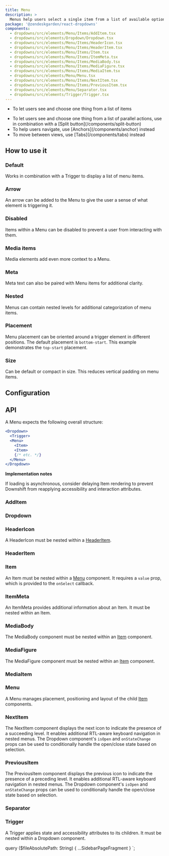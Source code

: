 ```yaml
---
title: Menu
description: >
  Menus help users select a single item from a list of available options.
package: '@zendeskgarden/react-dropdowns'
components:
  - dropdowns/src/elements/Menu/Items/AddItem.tsx
  - dropdowns/src/elements/Dropdown/Dropdown.tsx
  - dropdowns/src/elements/Menu/Items/HeaderIcon.tsx
  - dropdowns/src/elements/Menu/Items/HeaderItem.tsx
  - dropdowns/src/elements/Menu/Items/Item.tsx
  - dropdowns/src/elements/Menu/Items/ItemMeta.tsx
  - dropdowns/src/elements/Menu/Items/MediaBody.tsx
  - dropdowns/src/elements/Menu/Items/MediaFigure.tsx
  - dropdowns/src/elements/Menu/Items/MediaItem.tsx
  - dropdowns/src/elements/Menu/Menu.tsx
  - dropdowns/src/elements/Menu/Items/NextItem.tsx
  - dropdowns/src/elements/Menu/Items/PreviousItem.tsx
  - dropdowns/src/elements/Menu/Separator.tsx
  - dropdowns/src/elements/Trigger/Trigger.tsx
---
```


<Usage>
  <Use>
    <ul>
      <li>To let users see and choose one thing from a list of items</li>
    </ul>
  </Use>
  <Misuse>
    <ul>
      <li>
        <Markdown>
          To let users see and choose one thing from a list of parallel actions, use in combination
          with a [Split button](/components/split-button)
        </Markdown>
      </li>
      <li>
        <Markdown>To help users navigate, use [Anchors](/components/anchor) instead</Markdown>
      </li>
      <li>
        <Markdown>To move between views, use [Tabs](/components/tabs) instead</Markdown>
      </li>
    </ul>
  </Misuse>
</Usage>

## How to use it

### Default

Works in combination with a Trigger to display a list of menu items.


<CodeExample code={MenuDefaultCode}>
  <MenuDefault />
</CodeExample>

### Arrow

An arrow can be added to the Menu to give the user a sense of what element is triggering it.


<CodeExample code={MenuArrowCode}>
  <MenuArrow />
</CodeExample>

### Disabled

Items within a Menu can be disabled to prevent a user from interacting with them.


<CodeExample code={MenuDisabledCode}>
  <MenuDisabled />
</CodeExample>

### Media items

Media elements add even more context to a Menu.


<CodeExample code={MenuMediaCode}>
  <MenuMedia />
</CodeExample>

### Meta

Meta text can also be paired with Menu items for additional clarity.


<CodeExample code={MenuMetaCode}>
  <MenuMeta />
</CodeExample>

### Nested

Menus can contain nested levels for additional categorization of menu items.


<CodeExample code={MenuNestedCode}>
  <MenuNested />
</CodeExample>

### Placement

Menu placement can be oriented around a trigger element in different positions. The default
placement is `bottom-start`. This example demonstrates the `top-start` placement.


<CodeExample code={MenuPlacementCode}>
  <MenuPlacement />
</CodeExample>

### Size

Can be default or compact in size. This reduces vertical padding on menu items.


<CodeExample code={MenuSizeCode}>
  <MenuSize />
</CodeExample>

## Configuration

<Configuration reactPackage={props.data.mdx.package} components={props.data.mdx.components} />

## API

A Menu expects the following overall structure:

```jsx isLight
<Dropdown>
  <Trigger>
  <Menu>
    <Item>
    <Item>
    {/* etc. */}
  </Menu>
</Dropdown>
```

<!-- markdownlint-disable no-emphasis-as-heading -->

**Implementation notes**

<!-- markdownlint-enable no-emphasis-as-heading -->

If loading is asynchronous, consider delaying Item rendering to prevent Downshift from reapplying accessibility
and interaction attributes.

### AddItem

<Component components={props.data.mdx.components} componentName="addItem" />

<PropSheet components={props.data.mdx.components} componentName="addItem" />

### Dropdown

<Component components={props.data.mdx.components} componentName="dropdown" />


<Dropdowns />

<PropSheet components={props.data.mdx.components} componentName="dropdown" />

### HeaderIcon

<Component components={props.data.mdx.components} componentName="headerIcon" />

A HeaderIcon must be nested within a [HeaderItem](#headeritem).

<PropSheet components={props.data.mdx.components} componentName="headerIcon" />

### HeaderItem

<Component components={props.data.mdx.components} componentName="headerItem" />

<PropSheet components={props.data.mdx.components} componentName="headerItem" />

### Item

<Component components={props.data.mdx.components} componentName="item" />

An Item must be nested within a [Menu](#menu) component. It requires a `value` prop, which is provided to the
`onSelect` callback.

<PropSheet components={props.data.mdx.components} componentName="item" />

### ItemMeta

<Component components={props.data.mdx.components} componentName="itemMeta" />

An ItemMeta provides additional information about an Item. It must be nested within an Item.

<PropSheet components={props.data.mdx.components} componentName="itemMeta" />

### MediaBody

<Component components={props.data.mdx.components} componentName="mediaBody" />

The MediaBody component must be nested within an [Item](#item) component.

<PropSheet components={props.data.mdx.components} componentName="mediaBody" />

### MediaFigure

<Component components={props.data.mdx.components} componentName="mediaFigure" />

The MediaFigure component must be nested within an [Item](#item) component.

<PropSheet components={props.data.mdx.components} componentName="mediaFigure" />

### MediaItem

<Component components={props.data.mdx.components} componentName="mediaItem" />

<PropSheet components={props.data.mdx.components} componentName="mediaItem" />

### Menu

<Component components={props.data.mdx.components} componentName="menu" />

A Menu manages placement, positioning and layout of the child [Item](#item) components.

<PropSheet components={props.data.mdx.components} componentName="menu" />

### NextItem

<Component components={props.data.mdx.components} componentName="nextItem" />

The NextItem component displays the next icon to indicate the presence of a succeeding level. It enables
additional RTL-aware keyboard navigation in nested menus. The Dropdown component's `isOpen` and `onStateChange`
props can be used to conditionally handle the open/close state based on selection.

<PropSheet components={props.data.mdx.components} componentName="nextItem" />

### PreviousItem

<Component components={props.data.mdx.components} componentName="previousItem" />

The PreviousItem component displays the previous icon to indicate the presence of a preceding level. It enables
additional RTL-aware keyboard navigation in nested menus. The Dropdown component's `isOpen` and `onStateChange`
props can be used to conditionally handle the open/close state based on selection.

<PropSheet components={props.data.mdx.components} componentName="previousItem" />

### Separator

<Component components={props.data.mdx.components} componentName="separator" />

<PropSheet components={props.data.mdx.components} componentName="separator" />

### Trigger

<Component components={props.data.mdx.components} componentName="trigger" />

A Trigger applies state and accessibility attributes to its children. It must be nested within a Dropdown component.

<PropSheet components={props.data.mdx.components} componentName="trigger" />


  query ($fileAbsolutePath: String) {
    ...SidebarPageFragment
  }
`;
